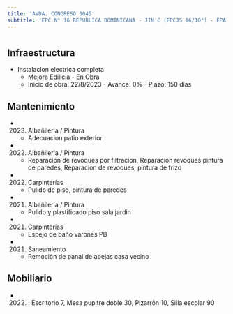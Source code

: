 ```yaml
---
title: 'AVDA. CONGRESO 3045'
subtitle: 'EPC N° 16 REPUBLICA DOMINICANA - JIN C (EPCJS 16/10°) - EPA N° 16 REPUBLICA DOMINICANA'
---
```


#
## Infraestructura

* Instalacion electrica completa 
    + Mejora Edilicia - En Obra 
    + Inicio de obra: 22/8/2023 - Avance: 0% - Plazo: 150 días 






## Mantenimiento

*  (2023) Albañileria / Pintura 
    + Adecuacion patio exterior

*  (2022) Albañileria / Pintura 
    + Reparacion de revoques por filtracion, Reparación revoques pintura de paredes, Reparacion de revoques, pintura de frizo

*  (2022) Carpinterías 
    + Pulido de piso, pintura de paredes

*  (2021) Albañileria / Pintura 
    + Pulido y plastificado piso sala jardin

*  (2021) Carpinterías 
    + Espejo de baño varones PB

*  (2021) Saneamiento 
    + Remoción de panal de abejas casa vecino





## Mobiliario

*  (2022) : Escritorio 7, Mesa pupitre doble 30, Pizarrón 10, Silla escolar 90 



